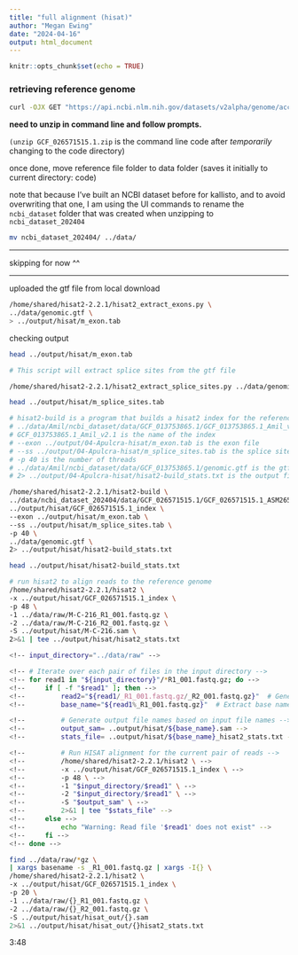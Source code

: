 ```yaml
---
title: "full alignment (hisat)"
author: "Megan Ewing"
date: "2024-04-16"
output: html_document
---
```


```r
knitr::opts_chunk$set(echo = TRUE)
```

### retrieving reference genome

```bash

curl -OJX GET "https://api.ncbi.nlm.nih.gov/datasets/v2alpha/genome/accession/GCF_026571515.1/download?include_annotation_type=GENOME_FASTA&include_annotation_type=GENOME_GFF&include_annotation_type=RNA_FASTA&include_annotation_type=CDS_FASTA&include_annotation_type=PROT_FASTA&include_annotation_type=SEQUENCE_REPORT&hydrated=FULLY_HYDRATED" -H "Accept: application/zip" 

```

**need to unzip in command line and follow prompts.**

`(unzip GCF_026571515.1.zip` is the command line code after *temporarily* changing to the code directory)

once done, move reference file folder to data folder (saves it initially to current directory: code)

note that because I've built an NCBI dataset before for kallisto, and to avoid overwriting that one, I am using the UI commands to rename the `ncbi_dataset` folder that was created when unzipping to `ncbi_dataset_202404`

```bash

mv ncbi_dataset_202404/ ../data/


```

------------------------------------------------------------------------

skipping for now \^\^

------------------------------------------------------------------------

uploaded the gtf file from local download

```bash
/home/shared/hisat2-2.2.1/hisat2_extract_exons.py \
../data/genomic.gtf \
> ../output/hisat/m_exon.tab
```

checking output

```bash
head ../output/hisat/m_exon.tab

```

```bash
# This script will extract splice sites from the gtf file

/home/shared/hisat2-2.2.1/hisat2_extract_splice_sites.py ../data/genomic.gtf > ../output/hisat/m_splice_sites.tab
```

```bash

head ../output/hisat/m_splice_sites.tab
```

```bash

# hisat2-build is a program that builds a hisat2 index for the reference genome
# ../data/Amil/ncbi_dataset/data/GCF_013753865.1/GCF_013753865.1_Amil_v2.1_genomic.fna is the reference genome
# GCF_013753865.1_Amil_v2.1 is the name of the index
# --exon ../output/04-Apulcra-hisat/m_exon.tab is the exon file
# --ss ../output/04-Apulcra-hisat/m_splice_sites.tab is the splice site file
# -p 40 is the number of threads
# ../data/Amil/ncbi_dataset/data/GCF_013753865.1/genomic.gtf is the gtf file
# 2> ../output/04-Apulcra-hisat/hisat2-build_stats.txt is the output file

/home/shared/hisat2-2.2.1/hisat2-build \
../data/ncbi_dataset_202404/data/GCF_026571515.1/GCF_026571515.1_ASM2657151v2_genomic.fna \
../output/hisat/GCF_026571515.1_index \
--exon ../output/hisat/m_exon.tab \
--ss ../output/hisat/m_splice_sites.tab \
-p 40 \
../data/genomic.gtf \
2> ../output/hisat/hisat2-build_stats.txt
```

```bash

head ../output/hisat/hisat2-build_stats.txt
```

```bash
# run hisat2 to align reads to the reference genome
/home/shared/hisat2-2.2.1/hisat2 \
-x ../output/hisat/GCF_026571515.1_index \
-p 48 \
-1 ../data/raw/M-C-216_R1_001.fastq.gz \
-2 ../data/raw/M-C-216_R2_001.fastq.gz \
-S ../output/hisat/M-C-216.sam \
2>&1 | tee ../output/hisat/hisat2_stats.txt
```

```bash

<!-- input_directory="../data/raw" -->

<!-- # Iterate over each pair of files in the input directory -->
<!-- for read1 in "${input_directory}"/*R1_001.fastq.gz; do -->
<!--     if [ -f "$read1" ]; then -->
<!--         read2="${read1/_R1_001.fastq.gz/_R2_001.fastq.gz}"  # Generate read2 filename based on read1 -->
<!--         base_name="${read1%_R1_001.fastq.gz}"  # Extract base name without suffix -->

<!--         # Generate output file names based on input file names -->
<!--         output_sam= ..output/hisat/${base_name}.sam -->
<!--         stats_file= ..output/hisat/${base_name}_hisat2_stats.txt -->

<!--         # Run HISAT alignment for the current pair of reads -->
<!--         /home/shared/hisat2-2.2.1/hisat2 \ -->
<!--         -x ../output/hisat/GCF_026571515.1_index \ -->
<!--         -p 48 \ -->
<!--         -1 "$input_directory/$read1" \ -->
<!--         -2 "$input_directory/$read1" \ -->
<!--         -S "$output_sam" \ -->
<!--         2>&1 | tee "$stats_file" -->
<!--     else -->
<!--         echo "Warning: Read file '$read1' does not exist" -->
<!--     fi -->
<!-- done -->

```

```bash
find ../data/raw/*gz \
| xargs basename -s _R1_001.fastq.gz | xargs -I{} \
/home/shared/hisat2-2.2.1/hisat2 \
-x ../output/hisat/GCF_026571515.1_index \
-p 20 \
-1 ../data/raw/{}_R1_001.fastq.gz \
-2 ../data/raw/{}_R2_001.fastq.gz \
-S ../output/hisat/hisat_out/{}.sam
2>&1 ../output/hisat/hisat_out/{}hisat2_stats.txt

```
3:48



